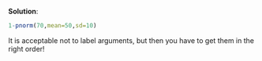
\color{blue}

**Solution**:

```r
1-pnorm(70,mean=50,sd=10)
```

It is acceptable not to label arguments, but then you have to get them in the right order!

\color{black}

